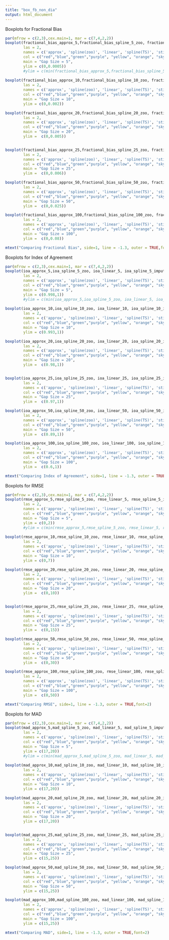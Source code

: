 ```yaml
---
title: "box_fb_non_dia"
output: html_document
---
```


Boxplots for Fractional Bias
```r
par(mfrow = c(2,3),cex.main=1, mar = c(7,4,2,2))
boxplot(fractional_bias_approx_5,fractional_bias_spline_5_zoo, fractional_bias_linear_5, fractional_bias_spline_5_imputeTS, fractional_bias_stine_5, fractional_bias_kalman_5, fractional_bias_locf_5,
        las = 2,
        names = c('approx', 'spline(zoo)', 'linear', 'spline(TS)', 'stine', 'kalman', 'locf'),
        col = c("red","blue","green","purple", "yellow", "orange", "sky blue"),
        main = "Gap Size = 5",
        ylim = c(0,0.0005))
        #ylim = c(min(fractional_bias_approx_5,fractional_bias_spline_5_zoo, fractional_bias_linear_5, fractional_bias_spline_5_imputeTS, fractional_bias_stine_5, fractional_bias_kalman_5, fractional_bias_locf_5), max(fractional_bias_approx_5,fractional_bias_spline_5_zoo, fractional_bias_linear_5, fractional_bias_spline_5_imputeTS, fractional_bias_stine_5, fractional_bias_kalman_5, fractional_bias_locf_5))
      
boxplot(fractional_bias_approx_10,fractional_bias_spline_10_zoo, fractional_bias_linear_10, fractional_bias_spline_10_imputeTS, fractional_bias_stine_10, fractional_bias_kalman_10, fractional_bias_locf_10,
        las = 2,
        names = c('approx', 'spline(zoo)', 'linear', 'spline(TS)', 'stine', 'kalman', 'locf'),
        col = c("red","blue","green","purple", "yellow", "orange", "sky blue"),
        main = "Gap Size = 10",
        ylim = c(0,0.002))

boxplot(fractional_bias_approx_20,fractional_bias_spline_20_zoo, fractional_bias_linear_20, fractional_bias_spline_20_imputeTS, fractional_bias_stine_20, fractional_bias_kalman_20, fractional_bias_locf_20,
        las = 2,
        names = c('approx', 'spline(zoo)', 'linear', 'spline(TS)', 'stine', 'kalman', 'locf'),
        col = c("red","blue","green","purple", "yellow", "orange", "sky blue"),
        main = "Gap Size = 20",
        ylim =  c(0,0.005))


boxplot(fractional_bias_approx_25,fractional_bias_spline_25_zoo, fractional_bias_linear_25, fractional_bias_spline_25_imputeTS, fractional_bias_stine_25, fractional_bias_kalman_25, fractional_bias_locf_25,
        las = 2,
        names = c('approx', 'spline(zoo)', 'linear', 'spline(TS)', 'stine', 'kalman', 'locf'),
        col = c("red","blue","green","purple", "yellow", "orange", "sky blue"),
        main = "Gap Size = 25",
        ylim =  c(0,0.006))

boxplot(fractional_bias_approx_50,fractional_bias_spline_50_zoo, fractional_bias_linear_50, fractional_bias_spline_50_imputeTS, fractional_bias_stine_50, fractional_bias_kalman_50, fractional_bias_locf_50,
        las = 2,
        names = c('approx', 'spline(zoo)', 'linear', 'spline(TS)', 'stine', 'kalman', 'locf'),
        col = c("red","blue","green","purple", "yellow", "orange", "sky blue"),
        main = "Gap Size = 50",
        ylim =  c(0,0.025))

boxplot(fractional_bias_approx_100,fractional_bias_spline_100_zoo, fractional_bias_linear_100, fractional_bias_spline_100_imputeTS, fractional_bias_stine_100, fractional_bias_kalman_100, fractional_bias_locf_100,
        las = 2,
        names = c('approx', 'spline(zoo)', 'linear', 'spline(TS)', 'stine', 'kalman', 'locf'),
        col = c("red","blue","green","purple", "yellow", "orange", "sky blue"),
        main = "Gap Size = 100",
        ylim =  c(0,0.08))

mtext("Comparing Fractional Bias", side=1, line = -1.3, outer = TRUE,font=2)
```

Boxplots for Index of Agreement
```r
par(mfrow = c(2,3),cex.main=1, mar = c(7,4,2,2))
boxplot(ioa_approx_5,ioa_spline_5_zoo, ioa_linear_5, ioa_spline_5_imputeTS, ioa_stine_5, ioa_kalman_5, ioa_locf_5,
        las = 2,
        names = c('approx', 'spline(zoo)', 'linear', 'spline(TS)', 'stine', 'kalman', 'locf'),
        col = c("red","blue","green","purple", "yellow", "orange", "sky blue"),
        main = "Gap Size = 5",
        ylim = c(0.998,1))
        #ylim = c(min(ioa_approx_5,ioa_spline_5_zoo, ioa_linear_5, ioa_spline_5_imputeTS, ioa_stine_5, ioa_kalman_5, ioa_locf_5), max(ioa_approx_5,ioa_spline_5_zoo, ioa_linear_5, ioa_spline_5_imputeTS, ioa_stine_5, ioa_kalman_5, ioa_locf_5)))
      
boxplot(ioa_approx_10,ioa_spline_10_zoo, ioa_linear_10, ioa_spline_10_imputeTS, ioa_stine_10, ioa_kalman_10, ioa_locf_10,
        las = 2,
        names = c('approx', 'spline(zoo)', 'linear', 'spline(TS)', 'stine', 'kalman', 'locf'),
        col = c("red","blue","green","purple", "yellow", "orange", "sky blue"),
        main = "Gap Size = 10",
        ylim = c(0.993,1))

boxplot(ioa_approx_20,ioa_spline_20_zoo, ioa_linear_20, ioa_spline_20_imputeTS, ioa_stine_20, ioa_kalman_20, ioa_locf_20,
        las = 2,
        names = c('approx', 'spline(zoo)', 'linear', 'spline(TS)', 'stine', 'kalman', 'locf'),
        col = c("red","blue","green","purple", "yellow", "orange", "sky blue"),
        main = "Gap Size = 20",
        ylim =  c(0.98,1))


boxplot(ioa_approx_25,ioa_spline_25_zoo, ioa_linear_25, ioa_spline_25_imputeTS, ioa_stine_25, ioa_kalman_25, ioa_locf_25,
        las = 2,
        names = c('approx', 'spline(zoo)', 'linear', 'spline(TS)', 'stine', 'kalman', 'locf'),
        col = c("red","blue","green","purple", "yellow", "orange", "sky blue"),
        main = "Gap Size = 25",
        ylim =  c(0.97,1))

boxplot(ioa_approx_50,ioa_spline_50_zoo, ioa_linear_50, ioa_spline_50_imputeTS, ioa_stine_50, ioa_kalman_50, ioa_locf_50,
        las = 2,
        names = c('approx', 'spline(zoo)', 'linear', 'spline(TS)', 'stine', 'kalman', 'locf'),
        col = c("red","blue","green","purple", "yellow", "orange", "sky blue"),
        main = "Gap Size = 50",
        ylim =  c(0.89,1))

boxplot(ioa_approx_100,ioa_spline_100_zoo, ioa_linear_100, ioa_spline_100_imputeTS, ioa_stine_100, ioa_kalman_100, ioa_locf_100,
        las = 2,
        names = c('approx', 'spline(zoo)', 'linear', 'spline(TS)', 'stine', 'kalman', 'locf'),
        col = c("red","blue","green","purple", "yellow", "orange", "sky blue"),
        main = "Gap Size = 100",
        ylim =  c(0.6,1))

mtext("Comparing Index of Agreement", side=1, line = -1.3, outer = TRUE,font=2)
```

Boxplots for RMSE
```r
par(mfrow = c(2,3),cex.main=1, mar = c(7,4,2,2))
boxplot(rmse_approx_5,rmse_spline_5_zoo, rmse_linear_5, rmse_spline_5_imputeTS, rmse_stine_5, rmse_kalman_5, rmse_locf_5,
        las = 2,
        names = c('approx', 'spline(zoo)', 'linear', 'spline(TS)', 'stine', 'kalman', 'locf'),
        col = c("red","blue","green","purple", "yellow", "orange", "sky blue"),
        main = "Gap Size = 5",
        ylim = c(0,2))
        #ylim = c(min(rmse_approx_5,rmse_spline_5_zoo, rmse_linear_5, rmse_spline_5_imputeTS, rmse_stine_5, rmse_kalman_5, rmse_locf_5), max(rmse_approx_5,rmse_spline_5_zoo, rmse_linear_5, rmse_spline_5_imputeTS, rmse_stine_5, rmse_kalman_5, rmse_locf_5)))
      
boxplot(rmse_approx_10,rmse_spline_10_zoo, rmse_linear_10, rmse_spline_10_imputeTS, rmse_stine_10, rmse_kalman_10, rmse_locf_10,
        las = 2,
        names = c('approx', 'spline(zoo)', 'linear', 'spline(TS)', 'stine', 'kalman', 'locf'),
        col = c("red","blue","green","purple", "yellow", "orange", "sky blue"),
        main = "Gap Size = 10",
        ylim = c(0,7))

boxplot(rmse_approx_20,rmse_spline_20_zoo, rmse_linear_20, rmse_spline_20_imputeTS, rmse_stine_20, rmse_kalman_20, rmse_locf_20,
        las = 2,
        names = c('approx', 'spline(zoo)', 'linear', 'spline(TS)', 'stine', 'kalman', 'locf'),
        col = c("red","blue","green","purple", "yellow", "orange", "sky blue"),
        main = "Gap Size = 20",
        ylim =  c(0,10))


boxplot(rmse_approx_25,rmse_spline_25_zoo, rmse_linear_25, rmse_spline_25_imputeTS, rmse_stine_25, rmse_kalman_25, rmse_locf_25,
        las = 2,
        names = c('approx', 'spline(zoo)', 'linear', 'spline(TS)', 'stine', 'kalman', 'locf'),
        col = c("red","blue","green","purple", "yellow", "orange", "sky blue"),
        main = "Gap Size = 25",
        ylim =  c(0,15))

boxplot(rmse_approx_50,rmse_spline_50_zoo, rmse_linear_50, rmse_spline_50_imputeTS, rmse_stine_50, rmse_kalman_50, rmse_locf_50,
        las = 2,
        names = c('approx', 'spline(zoo)', 'linear', 'spline(TS)', 'stine', 'kalman', 'locf'),
        col = c("red","blue","green","purple", "yellow", "orange", "sky blue"),
        main = "Gap Size = 50",
        ylim =  c(0,30))

boxplot(rmse_approx_100,rmse_spline_100_zoo, rmse_linear_100, rmse_spline_100_imputeTS, rmse_stine_100, rmse_kalman_100, rmse_locf_100,
        las = 2,
        names = c('approx', 'spline(zoo)', 'linear', 'spline(TS)', 'stine', 'kalman', 'locf'),
        col = c("red","blue","green","purple", "yellow", "orange", "sky blue"),
        main = "Gap Size = 100",
        ylim =  c(0,50))

mtext("Comparing RMSE", side=1, line = -1.3, outer = TRUE,font=2)
```

Boxplots for MAD
```r
par(mfrow = c(2,3),cex.main=1, mar = c(7,4,2,2))
boxplot(mad_approx_5,mad_spline_5_zoo, mad_linear_5, mad_spline_5_imputeTS, mad_stine_5, mad_kalman_5, mad_locf_5,
        las = 2,
        names = c('approx', 'spline(zoo)', 'linear', 'spline(TS)', 'stine', 'kalman', 'locf'),
        col = c("red","blue","green","purple", "yellow", "orange", "sky blue"),
        main = "Gap Size = 5",
        ylim = c(17,20))
        #ylim = c(min(mad_approx_5,mad_spline_5_zoo, mad_linear_5, mad_spline_5_imputeTS, mad_stine_5, mad_kalman_5, mad_locf_5), max(mad_approx_5,mad_spline_5_zoo, mad_linear_5, mad_spline_5_imputeTS, mad_stine_5, mad_kalman_5, mad_locf_5)))
      
boxplot(mad_approx_10,mad_spline_10_zoo, mad_linear_10, mad_spline_10_imputeTS, mad_stine_10, mad_kalman_10, mad_locf_10,
        las = 2,
        names = c('approx', 'spline(zoo)', 'linear', 'spline(TS)', 'stine', 'kalman', 'locf'),
        col = c("red","blue","green","purple", "yellow", "orange", "sky blue"),
        main = "Gap Size = 10",
        ylim = c(17,20))

boxplot(mad_approx_20,mad_spline_20_zoo, mad_linear_20, mad_spline_20_imputeTS, mad_stine_20, mad_kalman_20, mad_locf_20,
        las = 2,
        names = c('approx', 'spline(zoo)', 'linear', 'spline(TS)', 'stine', 'kalman', 'locf'),
        col = c("red","blue","green","purple", "yellow", "orange", "sky blue"),
        main = "Gap Size = 20",
        ylim = c(17,20))


boxplot(mad_approx_25,mad_spline_25_zoo, mad_linear_25, mad_spline_25_imputeTS, mad_stine_25, mad_kalman_25, mad_locf_25,
        las = 2,
        names = c('approx', 'spline(zoo)', 'linear', 'spline(TS)', 'stine', 'kalman', 'locf'),
        col = c("red","blue","green","purple", "yellow", "orange", "sky blue"),
        main = "Gap Size = 25",
        ylim = c(15,25))

boxplot(mad_approx_50,mad_spline_50_zoo, mad_linear_50, mad_spline_50_imputeTS, mad_stine_50, mad_kalman_50, mad_locf_50,
        las = 2,
        names = c('approx', 'spline(zoo)', 'linear', 'spline(TS)', 'stine', 'kalman', 'locf'),
        col = c("red","blue","green","purple", "yellow", "orange", "sky blue"),
        main = "Gap Size = 50",
        ylim = c(15,25))

boxplot(mad_approx_100,mad_spline_100_zoo, mad_linear_100, mad_spline_100_imputeTS, mad_stine_100, mad_kalman_100, mad_locf_100,
        las = 2,
        names = c('approx', 'spline(zoo)', 'linear', 'spline(TS)', 'stine', 'kalman', 'locf'),
        col = c("red","blue","green","purple", "yellow", "orange", "sky blue"),
        main = "Gap Size = 100",
        ylim = c(15,25))

mtext("Comparing MAD", side=1, line = -1.3, outer = TRUE,font=2)
```



